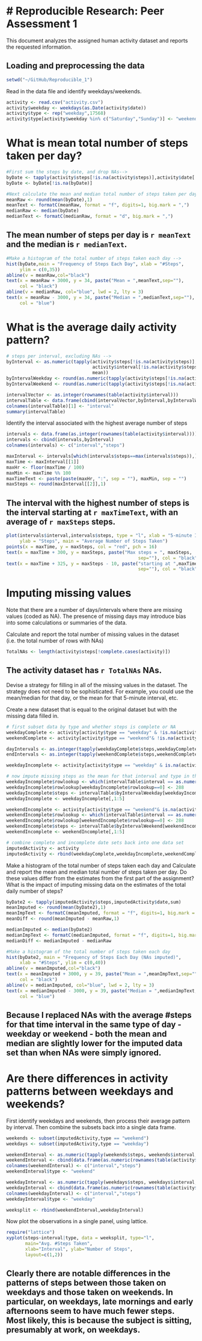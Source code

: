 # Reproducible Research: Peer Assessment 1
========================================
This document analyzes the assigned human activity dataset and reports the 
requested information.

## Loading and preprocessing the data
```r
setwd("~/GitHub/Reproducible_1")
```

Read in the data file and identify weekdays/weekends.
```r
activity <- read.csv("activity.csv")
activity$weekday <- weekdays(as.Date(activity$date))
activity$type <- rep("weekday",17568)
activity$type[activity$weekday %in% c("Saturday","Sunday")] <- "weekend"

```

# What is mean total number of steps taken per day?
```r
#First sum the steps by date, and drop NAs-->
byDate <- tapply(activity$steps[!is.na(activity$steps)],activity$date[!is.na(activity$steps)],sum)
byDate <- byDate[!is.na(byDate)]
```


```r
#Next calculate the mean and median total number of steps taken per day -->
meanRaw <- round(mean(byDate),1)
meanText <- formatC(meanRaw, format = "f", digits=1, big.mark = ",")
medianRaw <- median(byDate)
medianText <- formatC(medianRaw, format = "d", big.mark = ",")
```
## The mean number of steps per day is `r meanText` and the median is `r medianText`. 


```r
#Make a histogram of the total number of steps taken each day -->
hist(byDate,main = "Frequency of Steps Each Day", xlab = "#Steps", 
     ylim = c(0,35))
abline(v = meanRaw,col="black")
text(x = meanRaw + 3000, y = 34, paste("Mean = ",meanText,sep=""), 
     col = "black")
abline(v = medianRaw, col="blue", lwd = 2, lty = 3)
text(x = meanRaw - 3000, y = 34, paste("Median = ",medianText,sep=""), 
     col = "blue")
```

# What is the average daily activity pattern?
```r
# steps per interval, excluding NAs -->
byInterval <- as.numeric(tapply(activity$steps[!is.na(activity$steps)], 
                                activity$interval[!is.na(activity$steps)], 
                                mean))
byIntervalWeekday <- round(as.numeric(tapply(activity$steps[!is.na(activity$steps) & activity$type == "weekday"], activity$interval[!is.na(activity$steps)& activity$type == "weekday"], mean)),0)
byIntervalWeekend <- round(as.numeric(tapply(activity$steps[!is.na(activity$steps) & activity$type == "weekend"], activity$interval[!is.na(activity$steps)& activity$type == "weekend"], mean)),0)

intervalVector <- as.integer(rownames(table(activity$interval)))
intervalTable <- data.frame(cbind(intervalVector,byInterval,byIntervalWeekday,byIntervalWeekend))
colnames(intervalTable)[1] <- "interval"
summary(intervalTable)
```

Identify the interval associated with the highest average number of steps
```r
intervals <- data.frame(as.integer(rownames(table(activity$interval))))
intervals <- cbind(intervals,byInterval)
colnames(intervals) <- c("interval","steps")

maxInterval <- intervals[which(intervals$steps==max(intervals$steps)),]
maxTime <- maxInterval[[1]]
maxHr <- floor(maxTime / 100)
maxMin <- maxTime %% 100
maxTimeText <- paste(paste(maxHr, ":", sep = ""), maxMin, sep = "")
maxSteps <- round(maxInterval[[2]],1)
```
## The interval with the highest number of steps is the interval starting at `r maxTimeText`, with an average of `r maxSteps` steps. 

```r
plot(intervals$interval,intervals$steps, type = "l", xlab = "5-minute Interval",
     ylab = "Steps", main = "Average Number of Steps Taken")
points(x = maxTime, y = maxSteps, col = "red", pch = 16)
text(x = maxTime + 300, y = maxSteps, paste("Max steps = ", maxSteps, 
                                                 sep=""), col = "black")
text(x = maxTime + 325, y = maxSteps - 10, paste("starting at ",maxTimeText, 
                                                 sep=""), col = "black")
```

# Imputing missing values
Note that there are a number of days/intervals where there are missing values 
(coded as NA). The presence of missing days may introduce bias into some 
calculations or summaries of the data.

Calculate and report the total number of missing values in the dataset (i.e. the total number of rows with NAs)

```r
TotalNAs <- length(activity$steps[!complete.cases(activity)])
```
## The activity dataset has `r TotalNAs` NAs. 

Devise a strategy for filling in all of the missing values in the dataset. The 
strategy does not need to be sophisticated. For example, you could use the 
mean/median for that day, or the mean for that 5-minute interval, etc.

Create a new dataset that is equal to the original dataset but with the missing 
data filled in.

```r
# first subset data by type and whether steps is complete or NA
weekdayComplete <- activity[activity$type == "weekday" & !is.na(activity$steps),]
weekendComplete <- activity[activity$type == "weekend"& !is.na(activity$steps),]

dayIntervals <- as.integer(tapply(weekdayComplete$steps,weekdayComplete$interval,mean))
endIntervals <- as.integer(tapply(weekendComplete$steps,weekendComplete$interval,mean))

weekdayIncomplete <- activity[activity$type == "weekday" & is.na(activity$steps),]

# now impute missing steps as the mean for that interval and type in the complete data
weekdayIncomplete$rowlookup <- which(intervalTable$interval == as.numeric(weekdayIncomplete$interval))%%288
weekdayIncomplete$rowlookup[weekdayIncomplete$rowlookup==0] <- 288
weekdayIncomplete$steps <- intervalTable$byIntervalWeekday[weekdayIncomplete$rowlookup]
weekdayIncomplete <- weekdayIncomplete[,1:5]

weekendIncomplete <- activity[activity$type == "weekend"& is.na(activity$steps),]
weekendIncomplete$rowlookup <- which(intervalTable$interval == as.numeric(weekendIncomplete$interval))%%288
weekendIncomplete$rowlookup[weekendIncomplete$rowlookup==0] <- 288
weekendIncomplete$steps <- intervalTable$byIntervalWeekend[weekendIncomplete$rowlookup]
weekendIncomplete <- weekendIncomplete[,1:5]

# combine complete and incomplete date sets back into one data set
imputedActivity <- activity
imputedActivity <- rbind(weekdayComplete,weekdayIncomplete,weekendComplete,weekendIncomplete)

```

Make a histogram of the total number of steps taken each day and Calculate and 
report the mean and median total number of steps taken per day. Do these values 
differ from the estimates from the first part of the assignment? What is the 
impact of imputing missing data on the estimates of the total daily number of 
steps?

```r
byDate2 <- tapply(imputedActivity$steps,imputedActivity$date,sum)
meanImputed <- round(mean(byDate2),1)
meanImpText <- formatC(meanImputed, format = "f", digits=1, big.mark = ",")
meanDiff <- round(meanImputed - meanRaw,1)

medianImputed <- median(byDate2)
medianImpText <- formatC(medianImputed, format = "f", digits=1, big.mark = ",")
medianDiff <- medianImputed - medianRaw

#Make a histogram of the total number of steps taken each day
hist(byDate2, main = "Frequency of Steps Each Day (NAs imputed)", 
     xlab = "#Steps", ylim = c(0,40))
abline(v = meanImputed,col="black")
text(x = meanImputed + 3000, y = 39, paste("Mean = ",meanImpText,sep=""), 
     col = "black")
abline(v = medianImputed, col="blue", lwd = 2, lty = 3)
text(x = medianImputed - 3000, y = 39, paste("Median = ",medianImpText,sep=""), 
     col = "blue")
```
## Because I replaced NAs with the average #steps for that time interval in the same type of day - weekday or weekend - both the mean and median are slightly lower for the imputed data set than when NAs were simply ignored.


# Are there differences in activity patterns between weekdays and weekends?
First identify weekdays and weekends, then process their average pattern by
interval. Then combine the subsets back into a single data frame.
```r
weekends <- subset(imputedActivity,type == "weekend")
weekdays <- subset(imputedActivity,type == "weekday")

weekendInterval <- as.numeric(tapply(weekends$steps, weekends$interval, mean))
weekendInterval <- cbind(data.frame(as.numeric(rownames(table(activity$interval)))),weekendInterval)
colnames(weekendInterval) <- c("interval","steps")
weekendInterval$type <- "weekend"

weekdayInterval <- as.numeric(tapply(weekdays$steps, weekdays$interval, mean))
weekdayInterval <- cbind(data.frame(as.numeric(rownames(table(activity$interval)))),weekdayInterval)
colnames(weekdayInterval) <- c("interval","steps")
weekdayInterval$type <- "weekday"

weeksplit <- rbind(weekendInterval,weekdayInterval)
```

Now plot the observations in a single panel, using lattice.
```r
require("lattice")
xyplot(steps~interval|type, data = weeksplit, type="l",
       main="Avg. #Steps Taken", 
       xlab="Interval", ylab="Number of Steps", 
       layout=c(1,2))
```
## Clearly there are notable differences in the patterns of steps between those taken on weekdays and those taken on weekends. In particular, on weekdays, late mornings and early afternoons seem to have much fewer steps. Most likely, this is because the subject is sitting, presumably at work, on weekdays.